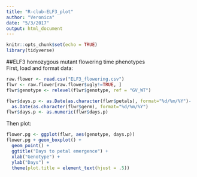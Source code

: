 ```yaml
---
title: "R-club-ELF3_plot"
author: "Veronica"
date: "5/3/2017"
output: html_document
---
```


```r
knitr::opts_chunk$set(echo = TRUE)
library(tidyverse)
```

##ELF3 homozygous mutant flowering time phenotypes  
First, load and format data:
```r
raw.flower <- read.csv("ELF3_flowering.csv")
flwr <- raw.flower[raw.flower$ugly!=TRUE, ]
flwr$genotype <- relevel(flwr$genotype, ref = "GV_WT")

flwr$days.p <- as.Date(as.character(flwr$petals), format="%d/%m/%Y")-
  as.Date(as.character(flwr$germ), format="%d/%m/%Y")
flwr$days.p <- as.numeric(flwr$days.p)
```

Then plot:
```r
flower.pg <- ggplot(flwr, aes(genotype, days.p))
flower.pg + geom_boxplot() +
  geom_point() +
  ggtitle("Days to petal emergence") + 
  xlab("Genotype") + 
  ylab("Days") +
  theme(plot.title = element_text(hjust = .5)) 
```

